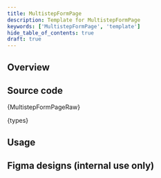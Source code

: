 ```yaml
---
title: MultistepFormPage
description: Template for MultistepFormPage
keywords: ['MultistepFormPage', 'template']
hide_table_of_contents: true
draft: true
---
```




## Overview
[//]: # 'High-level description of the template'

<Page title="Feature name" subTitle="Further description of the feature and links to docs." height={700}>
  <DataProvider>
    <MultistepFormPage />
  </DataProvider>
</Page>

## Source code

<CodeBlock language="tsx">{MultistepFormPageRaw}</CodeBlock>

<CodeCollapse label="types.ts">{types}</CodeCollapse>


## Usage

[//]: # "Template's usage guidelines"

## Figma designs (internal use only)

[//]: # "Links to the applicable designs in Figma"